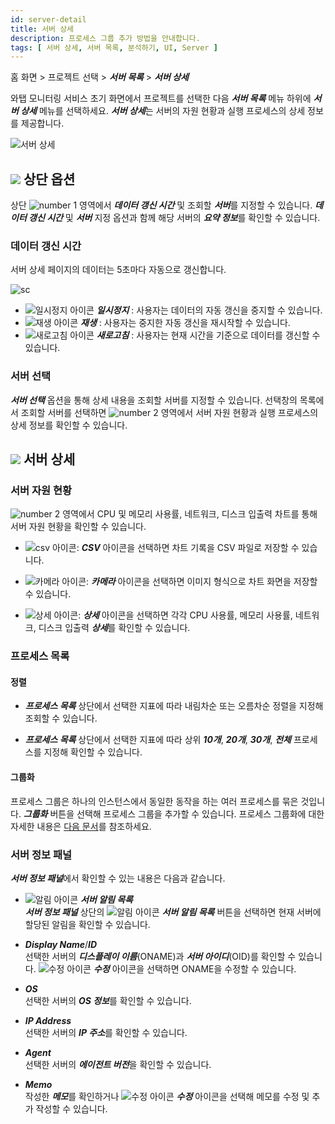```yaml
---
id: server-detail
title: 서버 상세
description: 프로세스 그룹 추가 방법을 안내합니다. 
tags: [ 서버 상세, 서버 목록, 분석하기, UI, Server ]
---
```


홈 화면 > 프로젝트 선택 > ***서버 목록*** > ***서버 상세***

와탭 모니터링 서비스 초기 화면에서 프로젝트를 선택한 다음 ***서버 목록*** 메뉴 하위에 ***서버 상세*** 메뉴를 선택하세요. ***서버 상세***는 서버의 자원 현황과 실행 프로세스의 상세 정보를 제공합니다.

![서버 상세](/img/server-detail.png)

## ![](/img/number-01.png) 상단 옵션

상단 ![number 1](/img/number-01.png) 영역에서 ***데이터 갱신 시간*** 및 조회할 ***서버***를 지정할 수 있습니다. ***데이터 갱신 시간*** 및 ***서버*** 지정 옵션과 함께 해당 서버의 ***요약 정보***를 확인할 수 있습니다.

### 데이터 갱신 시간

서버 상세 페이지의 데이터는 5초마다 자동으로 갱신합니다. 

<div style={{textAlign: 'center'}}>

![sc](/img/server-detail-data.png)
</div>

* ![일시정지 아이콘](/img/ic-s-pause.svg) ***일시정지*** : 사용자는 데이터의 자동 갱신을 중지할 수 있습니다. 
* ![재생 아이콘](/img/ic-play-grn.svg) ***재생*** : 사용자는 중지한 자동 갱신을 재시작할 수 있습니다.
* ![새로고침 아이콘](/img/ic-refresh2.svg) ***새로고침*** : 사용자는 현재 시간을 기준으로 데이터를 갱신할 수 있습니다.

### 서버 선택

***서버 선택*** 옵션을 통해 상세 내용을 조회할 서버를 지정할 수 있습니다. 선택창의 목록에서 조회할 서버를 선택하면 ![number 2](/img/number-02.png) 영역에서 서버 자원 현황과 실행 프로세스의 상세 정보를 확인할 수 있습니다.

## ![](/img/number-02.png) 서버 상세

### 서버 자원 현황

![number 2](/img/number-02.png) 영역에서 CPU 및 메모리 사용률, 네트워크, 디스크 입출력 차트를 통해 서버 자원 현황을 확인할 수 있습니다.  

* ![csv 아이콘](/img/ic-csv-download.svg): ***CSV*** 아이콘을 선택하면 차트 기록을 CSV 파일로 저장할 수 있습니다.

* ![카메라 아이콘](/img/ic-camera.svg): ***카메라*** 아이콘을 선택하면 이미지 형식으로 차트 화면을 저장할 수 있습니다.

* ![상세 아이콘](/img/ic-zoom-in.svg): ***상세*** 아이콘을 선택하면 각각 CPU 사용률, 메모리 사용률, 네트워크, 디스크 입출력 ***상세***를 확인할 수 있습니다.

### 프로세스 목록

#### 정렬

* ***프로세스 목록*** 상단에서 선택한 지표에 따라 내림차순 또는 오름차순 정렬을 지정해 조회할 수 있습니다. 

* ***프로세스 목록*** 상단에서 선택한 지표에 따라 상위 ***10개***, ***20개***, ***30개***, ***전체*** 프로세스를 지정해 확인할 수 있습니다. 

#### 그룹화

프로세스 그룹은 하나의 인스턴스에서 동일한 동작을 하는 여러 프로세스를 묶은 것입니다. ***그룹화*** 버튼을 선택해 프로세스 그룹을 추가할 수 있습니다. 프로세스 그룹화에 대한 자세한 내용은 [다음 문서](server-detail-process-group)를 참조하세요.

### 서버 정보 패널

***서버 정보 패널***에서 확인할 수 있는 내용은 다음과 같습니다. 

* ![알림 아이콘](/img/ic-alert.svg) ***서버 알림 목록*** <br/>
  ***서버 정보 패널*** 상단의 ![알림 아이콘](/img/ic-alert.svg) ***서버 알림 목록*** 버튼을 선택하면 현재 서버에 할당된 알림을 확인할 수 있습니다.

* ***Display Name***/***ID*** <br/>
  선택한 서버의 ***디스플레이 이름***(ONAME)과 ***서버 아이디***(OID)를 확인할 수 있습니다. ![수정 아이콘](/img/ic-edit.svg) ***수정*** 아이콘을 선택하면 ONAME을 수정할 수 있습니다.

* ***OS***<br/>
  선택한 서버의 ***OS 정보***를 확인할 수 있습니다.

* ***IP Address***<br/>
  선택한 서버의 ***IP 주소***를 확인할 수 있습니다.

* ***Agent***<br/>
  선택한 서버의 ***에이전트 버전***을 확인할 수 있습니다.

* ***Memo***<br/>
  작성한 ***메모***를 확인하거나 ![수정 아이콘](/img/ic-edit.svg) ***수정*** 아이콘을 선택해 메모를 수정 및 추가 작성할 수 있습니다.


<!-- 

서버 정보 요약

IP 주소, 운영체제, CPU 코어 개수, 메모리, OS 등을 확인할 수 있습니다.


프로세스 목록

프로세스 상세 정보를 확인할 수 있습니다.

-->